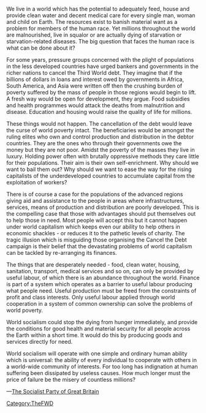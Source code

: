 {{TheFWD header}}{{DISPLAYTITLE:35. A World in Common - The Socialist Party of Great Britain}}
We live in a world which has the potential to adequately feed, house and provide clean water and decent medical care for every single man, woman and child on Earth. The resources exist to banish material want as a problem for members of the human race. Yet millions throughout the world are malnourished, live in squalor or are actually dying of starvation or starvation-related diseases. The big question that faces the human race is what can be done about it?

For some years, pressure groups concerned with the plight of populations in the less developed countries have urged bankers and governments in the richer nations to cancel the Third World debt. They imagine that if the billions of dollars in loans and interest owed by governments in Africa, South America, and Asia were written off then the crushing burden of poverty suffered by the mass of people in those regions would begin to lift. A fresh way would be open for development, they argue. Food subsidies and health programmes would attack the deaths from malnutrition and disease. Education and housing would raise the quality of life for millions.

These things would not happen. The cancellation of the debt would leave the curse of world poverty intact. The beneficiaries would be amongst the ruling elites who own and control production and distribution in the debtor countries. They are the ones who through their governments owe the money but they are not poor. Amidst the poverty of the masses they live in luxury. Holding power often with brutally oppressive methods they care little for their populations. Their aim is their own self-enrichment. Why should we want to bail them out? Why should we want to ease the way for the rising capitalists of the underdeveloped countries to accumulate capital from the exploitation of workers?

There is of course a case for the populations of the advanced regions giving aid and assistance to the people in areas where infrastructures, services, means of production and distribution are poorly developed. This is the compelling case that those with advantages should put themselves out to help those in need. Most people will accept this but it cannot happen under world capitalism which keeps even our ability to help others in economic shackles - or reduces it to the pathetic levels of charity. The tragic illusion which is misguiding those organising the Cancel the Debt campaign is their belief that the devastating problems of world capitalism can be tackled by re-arranging its finances.

The things that are desperately needed - food, clean water, housing, sanitation, transport, medical services and so on, can only be provided by useful labour, of which there is an abundance throughout the world. Finance is part of a system which operates as a barrier to useful labour producing what people need. Useful production must be freed from the constraints of profit and class interests. Only useful labour applied through world cooperation in a system of common ownership can solve the problems of world poverty.

World socialism could stop the dying from hunger immediately, and provide the conditions for good health and material security for all people across the Earth within a short time. It would do this by producing goods and services directly for need.

World socialism will operate with one simple and ordinary human ability which is universal: the ability of every individual to cooperate with others in a world-wide community of interests. For too long has indignation at human suffering been dissipated by useless causes. How much longer must the price of failure be the misery of countless millions?

&mdash;[http://www.worldsocialism.org/spgb/ The Socialist Party of Great Britain]

{{TheFWD references}}

[[Category:TheFWD]]